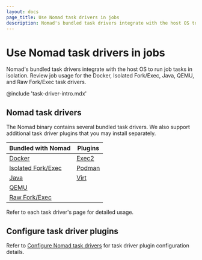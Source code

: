 ```yaml
---
layout: docs
page_title: Use Nomad task drivers in jobs
description: Nomad's bundled task drivers integrate with the host OS to run job tasks in isolation. Review conceptual, installation, usage, and reference information for the Docker, Isolated Fork/Exec, Java, QEMU, and Raw Fork/Exec task drivers.
---
```


# Use Nomad task drivers in jobs

Nomad's bundled task drivers integrate with the host OS to run job tasks in
isolation. Review job usage for the Docker, Isolated
Fork/Exec, Java, QEMU, and Raw Fork/Exec task drivers.

@include 'task-driver-intro.mdx'

## Nomad task drivers

The Nomad binary contains several bundled task drivers. We also support
additional task driver plugins that you may install separately.

| Bundled with Nomad   | Plugins               |
|----------------------|-----------------------|
| [Docker]             | [Exec2]               |
| [Isolated Fork/Exec] | [Podman]              |
| [Java]               | [Virt]                |
| [QEMU]               |                       |
| [Raw Fork/Exec]      |                       |

Refer to each task driver's page for detailed usage.

## Configure task driver plugins

Refer to [Configure Nomad task drivers](/nomad/docs/deploy/task-driver) for task
driver plugin configuration details.

[Docker]: /nomad/docs/job-declare/task-driver/docker
[Exec2]: /nomad/plugins/drivers/exec2
[Isolated Fork/Exec]: /nomad/docs/job-declare/task-driver/exec
[Podman]: /nomad/plugins/drivers/podman
[Java]: /nomad/docs/job-declare/task-driver/java
[Virt]: /nomad/plugins/drivers/virt
[QEMU]: /nomad/docs/job-declare/task-driver/qemu
[Raw Fork/Exec]: /nomad/docs/job-declare/task-driver/raw_exec
